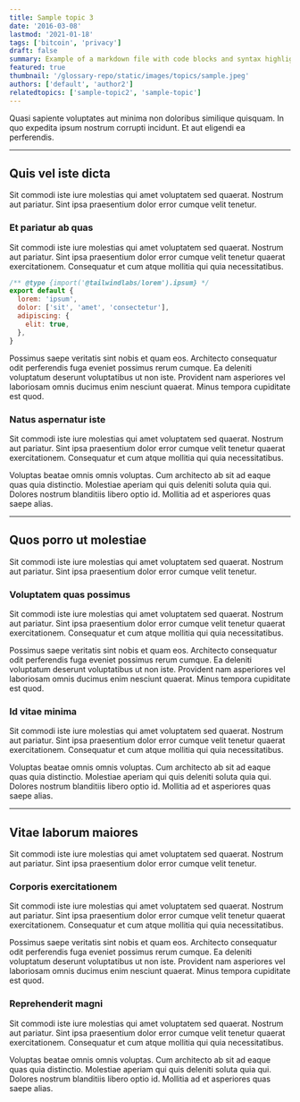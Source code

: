 ```yaml
---
title: Sample topic 3
date: '2016-03-08'
lastmod: '2021-01-18'
tags: ['bitcoin', 'privacy']
draft: false
summary: Example of a markdown file with code blocks and syntax highlighting
featured: true
thumbnail: '/glossary-repo/static/images/topics/sample.jpeg'
authors: ['default', 'author2']
relatedtopics: ['sample-topic2', 'sample-topic']
---
```


Quasi sapiente voluptates aut minima non doloribus similique quisquam. In quo expedita ipsum nostrum corrupti incidunt. Et aut eligendi ea perferendis.

---

## Quis vel iste dicta

Sit commodi iste iure molestias qui amet voluptatem sed quaerat. Nostrum aut pariatur. Sint ipsa praesentium dolor error cumque velit tenetur.

### Et pariatur ab quas

Sit commodi iste iure molestias qui amet voluptatem sed quaerat. Nostrum aut pariatur. Sint ipsa praesentium dolor error cumque velit tenetur quaerat exercitationem. Consequatur et cum atque mollitia qui quia necessitatibus.

```js
/** @type {import('@tailwindlabs/lorem').ipsum} */
export default {
  lorem: 'ipsum',
  dolor: ['sit', 'amet', 'consectetur'],
  adipiscing: {
    elit: true,
  },
}
```

Possimus saepe veritatis sint nobis et quam eos. Architecto consequatur odit perferendis fuga eveniet possimus rerum cumque. Ea deleniti voluptatum deserunt voluptatibus ut non iste. Provident nam asperiores vel laboriosam omnis ducimus enim nesciunt quaerat. Minus tempora cupiditate est quod.

### Natus aspernatur iste

Sit commodi iste iure molestias qui amet voluptatem sed quaerat. Nostrum aut pariatur. Sint ipsa praesentium dolor error cumque velit tenetur quaerat exercitationem. Consequatur et cum atque mollitia qui quia necessitatibus.

Voluptas beatae omnis omnis voluptas. Cum architecto ab sit ad eaque quas quia distinctio. Molestiae aperiam qui quis deleniti soluta quia qui. Dolores nostrum blanditiis libero optio id. Mollitia ad et asperiores quas saepe alias.

---

## Quos porro ut molestiae

Sit commodi iste iure molestias qui amet voluptatem sed quaerat. Nostrum aut pariatur. Sint ipsa praesentium dolor error cumque velit tenetur.

### Voluptatem quas possimus

Sit commodi iste iure molestias qui amet voluptatem sed quaerat. Nostrum aut pariatur. Sint ipsa praesentium dolor error cumque velit tenetur quaerat exercitationem. Consequatur et cum atque mollitia qui quia necessitatibus.

Possimus saepe veritatis sint nobis et quam eos. Architecto consequatur odit perferendis fuga eveniet possimus rerum cumque. Ea deleniti voluptatum deserunt voluptatibus ut non iste. Provident nam asperiores vel laboriosam omnis ducimus enim nesciunt quaerat. Minus tempora cupiditate est quod.

### Id vitae minima

Sit commodi iste iure molestias qui amet voluptatem sed quaerat. Nostrum aut pariatur. Sint ipsa praesentium dolor error cumque velit tenetur quaerat exercitationem. Consequatur et cum atque mollitia qui quia necessitatibus.

Voluptas beatae omnis omnis voluptas. Cum architecto ab sit ad eaque quas quia distinctio. Molestiae aperiam qui quis deleniti soluta quia qui. Dolores nostrum blanditiis libero optio id. Mollitia ad et asperiores quas saepe alias.

---

## Vitae laborum maiores

Sit commodi iste iure molestias qui amet voluptatem sed quaerat. Nostrum aut pariatur. Sint ipsa praesentium dolor error cumque velit tenetur.

### Corporis exercitationem

Sit commodi iste iure molestias qui amet voluptatem sed quaerat. Nostrum aut pariatur. Sint ipsa praesentium dolor error cumque velit tenetur quaerat exercitationem. Consequatur et cum atque mollitia qui quia necessitatibus.

Possimus saepe veritatis sint nobis et quam eos. Architecto consequatur odit perferendis fuga eveniet possimus rerum cumque. Ea deleniti voluptatum deserunt voluptatibus ut non iste. Provident nam asperiores vel laboriosam omnis ducimus enim nesciunt quaerat. Minus tempora cupiditate est quod.

### Reprehenderit magni

Sit commodi iste iure molestias qui amet voluptatem sed quaerat. Nostrum aut pariatur. Sint ipsa praesentium dolor error cumque velit tenetur quaerat exercitationem. Consequatur et cum atque mollitia qui quia necessitatibus.

Voluptas beatae omnis omnis voluptas. Cum architecto ab sit ad eaque quas quia distinctio. Molestiae aperiam qui quis deleniti soluta quia qui. Dolores nostrum blanditiis libero optio id. Mollitia ad et asperiores quas saepe alias.
